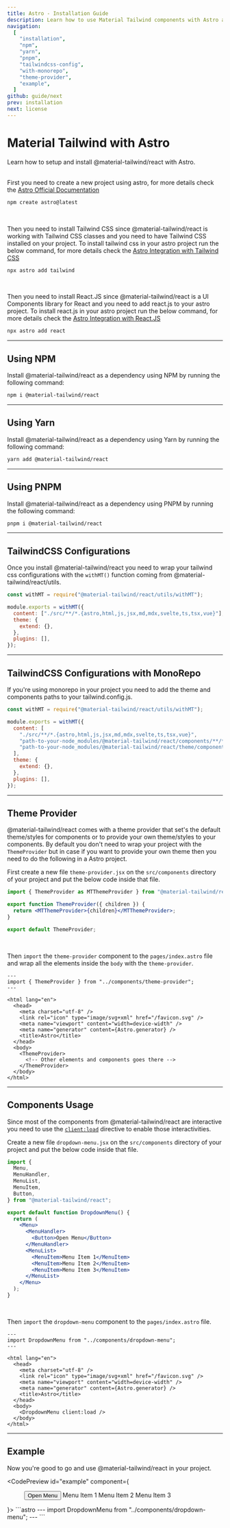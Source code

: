 ```yaml
---
title: Astro - Installation Guide
description: Learn how to use Material Tailwind components with Astro and Tailwind CSS to easily create elegant and flexible pages.
navigation:
  [
    "installation",
    "npm",
    "yarn",
    "pnpm",
    "tailwindcss-config",
    "with-monorepo",
    "theme-provider",
    "example",
  ]
github: guide/next
prev: installation
next: license
---
```


# Material Tailwind with Astro

<span id="installation" className="scroll-mt-48" />
Learn how to setup and install @material-tailwind/react with Astro.

<br />
<br />

First you need to create a new project using astro, for more details check the <a target="_blank" className="font-medium hover:text-blue-500 transition-colors" href="https://docs.astro.build/en/getting-started/?ref=material-tailwind">Astro Official Documentation</a>

```bash
npm create astro@latest
```

<br />

Then you need to install Tailwind CSS since @material-tailwind/react is working with Tailwind CSS classes and you need to have Tailwind CSS installed on your project.
To install tailwind css in your astro project run the below command, for more details check the <a target="_blank" className="font-medium hover:text-blue-500 transition-colors" href="https://docs.astro.build/en/guides/integrations-guide/tailwind/?ref=material-tailwind">Astro Integration with Tailwind CSS</a>

```bash
npx astro add tailwind
```

<br />

Then you need to install React.JS since @material-tailwind/react is a UI Components library for React and you need to add react.js to your astro project.
To install react.js in your astro project run the below command, for more details check the <a target="_blank" className="font-medium hover:text-blue-500 transition-colors" href="https://docs.astro.build/en/guides/integrations-guide/react/?ref=material-tailwind">Astro Integration with React.JS</a>

```bash
npx astro add react
```

---

## Using NPM

Install @material-tailwind/react as a dependency using NPM by running the following command:

<span id="npm" className="scroll-mt-48" />

```bash
npm i @material-tailwind/react
```

---

## Using Yarn

Install @material-tailwind/react as a dependency using Yarn by running the following command:

<span id="yarn" className="scroll-mt-48" />

```bash
yarn add @material-tailwind/react
```

---

## Using PNPM

Install @material-tailwind/react as a dependency using PNPM by running the following command:

<span id="pnpm" className="scroll-mt-48" />

```bash
pnpm i @material-tailwind/react
```

---

## TailwindCSS Configurations

<span id="tailwindcss-config" className="scroll-mt-48" />

Once you install @material-tailwind/react you need to wrap your tailwind css configurations with the <Code>withMT()</Code> function coming from @material-tailwind/react/utils.

```js {1, 3, 9}
const withMT = require("@material-tailwind/react/utils/withMT");

module.exports = withMT({
  content: ["./src/**/*.{astro,html,js,jsx,md,mdx,svelte,ts,tsx,vue}"],
  theme: {
    extend: {},
  },
  plugins: [],
});
```

---

## TailwindCSS Configurations with MonoRepo

<span id="with-monorepo" className="scroll-mt-48" />

If you're using monorepo in your project you need to add the theme and components paths to your tailwind.config.js.

```js {6,7}
const withMT = require("@material-tailwind/react/utils/withMT");

module.exports = withMT({
  content: [
    "./src/**/*.{astro,html,js,jsx,md,mdx,svelte,ts,tsx,vue}",
    "path-to-your-node_modules/@material-tailwind/react/components/**/*.{js,ts,jsx,tsx}",
    "path-to-your-node_modules/@material-tailwind/react/theme/components/**/*.{js,ts,jsx,tsx}",
  ],
  theme: {
    extend: {},
  },
  plugins: [],
});
```

---

## Theme Provider

<span id="theme-provider" className="scroll-mt-48" />

@material-tailwind/react comes with a theme provider that set's the default theme/styles for components or to provide your own theme/styles to your components. By default you don't need to wrap your project with the <Code>ThemeProvider</Code> but in case if you want to provide your own theme then you need to do the following in a Astro project.

First create a new file <Code>theme-provider.jsx</Code> on the <Code>src/components</Code> directory of your project and put the below code inside that file.

```jsx
import { ThemeProvider as MTThemeProvider } from "@material-tailwind/react";

export function ThemeProvider({ children }) {
  return <MTThemeProvider>{children}</MTThemeProvider>;
}

export default ThemeProvider;
```

<br />

Then <Code>import</Code> the <Code>theme-provider</Code> component to the <Code>pages/index.astro</Code> file and wrap all the elements inside the <Code>body</Code> with the <Code>theme-provider</Code>.

```astro {2,14,16}
---
import { ThemeProvider } from "../components/theme-provider";
---

<html lang="en">
  <head>
    <meta charset="utf-8" />
    <link rel="icon" type="image/svg+xml" href="/favicon.svg" />
    <meta name="viewport" content="width=device-width" />
    <meta name="generator" content={Astro.generator} />
    <title>Astro</title>
  </head>
  <body>
    <ThemeProvider>
      <!-- Other elements and components goes there -->
    </ThemeProvider>
  </body>
</html>
```

---

## Components Usage

<span id="components-usage" className="scroll-mt-48" />

Since most of the components from @material-tailwind/react are interactive you need to use the <a target="_blank" className="font-medium hover:text-blue-500 transition-colors" href="https://docs.astro.build/en/reference/directives-reference/#client-directives">`client:load`</a> directive to enable those interactivities.

Create a new file <Code>dropdown-menu.jsx</Code> on the <Code>src/components</Code> directory of your project and put the below code inside that file.

```jsx
import {
  Menu,
  MenuHandler,
  MenuList,
  MenuItem,
  Button,
} from "@material-tailwind/react";

export default function DropdownMenu() {
  return (
    <Menu>
      <MenuHandler>
        <Button>Open Menu</Button>
      </MenuHandler>
      <MenuList>
        <MenuItem>Menu Item 1</MenuItem>
        <MenuItem>Menu Item 2</MenuItem>
        <MenuItem>Menu Item 3</MenuItem>
      </MenuList>
    </Menu>
  );
}
```

<br />

Then <Code>import</Code> the <Code>dropdown-menu</Code> component to the <Code>pages/index.astro</Code> file.

```astro {2,14}
---
import DropdownMenu from "../components/dropdown-menu";
---

<html lang="en">
  <head>
    <meta charset="utf-8" />
    <link rel="icon" type="image/svg+xml" href="/favicon.svg" />
    <meta name="viewport" content="width=device-width" />
    <meta name="generator" content={Astro.generator} />
    <title>Astro</title>
  </head>
  <body>
    <DropdownMenu client:load />
  </body>
</html>
```

---

## Example

Now you're good to go and use @material-tailwind/react in your project.

<CodePreview id="example" component={
  <Menu>
    <MenuHandler>
      <Button>Open Menu</Button>
    </MenuHandler>
    <MenuList>
      <MenuItem>Menu Item 1</MenuItem>
      <MenuItem>Menu Item 2</MenuItem>
      <MenuItem>Menu Item 3</MenuItem>
    </MenuList>
  </Menu>
}>
```astro
---
import DropdownMenu from "../components/dropdown-menu";
---

<html lang="en">
  <head>
    <meta charset="utf-8" />
    <link rel="icon" type="image/svg+xml" href="/favicon.svg" />
    <meta name="viewport" content="width=device-width" />
    <meta name="generator" content={Astro.generator} />
    <title>Astro</title>
  </head>
  <body>
    <DropdownMenu client:load />
  </body>
</html>
```
</CodePreview>
